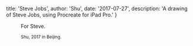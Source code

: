 
  title: 'Steve Jobs',
  author: 'Shu',
  date: '2017-07-27',
  description: 'A drawing of Steve Jobs, using Procreate for iPad Pro.'
}


<!-- content start here -->

<Figure src="/static/art/steve-jobs.jpg" title="Steve Jobs" overflow/>

For Steve.

<small>Shu, 2017 in Beijing.</small>
